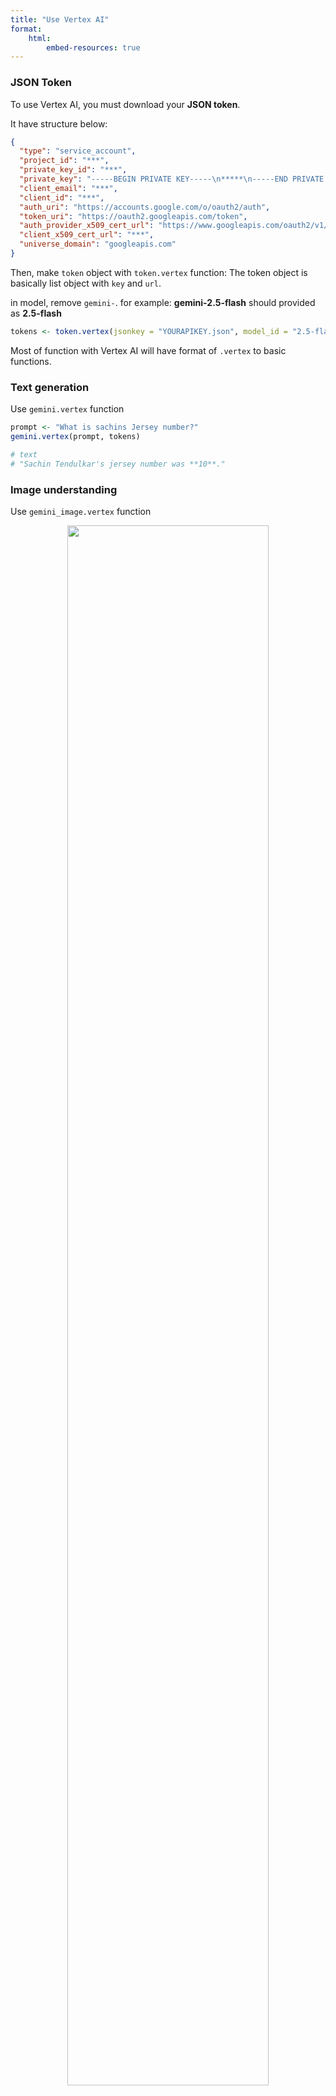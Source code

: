 ```yaml
---
title: "Use Vertex AI"
format: 
    html:
        embed-resources: true
---
```


### JSON Token

To use Vertex AI, you must download your **JSON token**.

It have structure below:

```json
{
  "type": "service_account",
  "project_id": "***",
  "private_key_id": "***",
  "private_key": "-----BEGIN PRIVATE KEY-----\n*****\n-----END PRIVATE KEY-----\n",
  "client_email": "***",
  "client_id": "***",
  "auth_uri": "https://accounts.google.com/o/oauth2/auth",
  "token_uri": "https://oauth2.googleapis.com/token",
  "auth_provider_x509_cert_url": "https://www.googleapis.com/oauth2/v1/certs",
  "client_x509_cert_url": "***",
  "universe_domain": "googleapis.com"
}
```

Then, make `token` object with `token.vertex` function: 
The token object is basically list object with `key` and `url`.

in model, remove `gemini-`. for example: **gemini-2.5-flash** should provided as **2.5-flash**

```r
tokens <- token.vertex(jsonkey = "YOURAPIKEY.json", model_id = "2.5-flash")
```

Most of function with Vertex AI will have format of `.vertex` to basic functions.

### Text generation

Use `gemini.vertex` function

```r
prompt <- "What is sachins Jersey number?"
gemini.vertex(prompt, tokens)

# text                                          
# "Sachin Tendulkar's jersey number was **10**." 
```

### Image understanding

Use `gemini_image.vertex` function

<p style = 'text-align:center;'>
    <img src='dawn.png' width = '80%'>
</p>

```r
gemini_image.vertex(image = "dawn.png", tokens)

# text 
# "Based on the original image and the provided crops, here is a detailed explanation of the image:\n\nThis is a heartwarming and # cozy photograph of a large, plump cat sleeping soundly inside a cardboard box.\n\n**The Cat:**\n*  
# ...
```

### Audio understanding

Use `gemini_audio.vertex` function

- File upload to Google Cloud (using API) not supported.
- Instead you must use **uploaded file**. (e.g. Google Cloud Storage)
- Example is sound from [soundbible](https://soundbible.com/2210-SOS-Morse-Code.html)

```r
gemini_audio.vertex(audio = "http://soundbible.com/grab.php?id=2218&type=mp3", tokens)

# text
# "The audio clip consists of a series of short, repetitive beeping sounds. The beep s are relatively high-pitched and have a 
# slightly metallic quality. They occur at a consistent rate, creating a rhythmic pattern. The sound could be from a variety of 
# sources, such as a device notification, a game alert, or a simple electronic de vice. \n"
```
